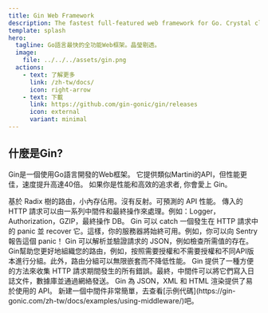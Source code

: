 ```yaml
---
title: Gin Web Framework
description: The fastest full-featured web framework for Go. Crystal clear.
template: splash
hero:
  tagline: Go語言最快的全功能Web框架。晶瑩剔透。
  image:
    file: ../../../assets/gin.png
  actions:
    - text: 了解更多
      link: /zh-tw/docs/
      icon: right-arrow
    - text: 下載
      link: https://github.com/gin-gonic/gin/releases
      icon: external
      variant: minimal
---
```



## 什麼是Gin?

Gin是一個使用Go語言開發的Web框架。 它提供類似Martini的API，但性能更佳，速度提升高達40倍。 如果你是性能和高效的追求者, 你會愛上 Gin。

<CardGrid>
	<Card title="快速" icon="rocket">
		基於 Radix 樹的路由，小內存佔用。沒有反射。可預測的 API 性能。
	</Card>
	<Card icon="seti:plan" title="支持中間件">
		傳入的 HTTP 請求可以由一系列中間件和最終操作來處理。例如：Logger，Authorization，GZIP，最終操作 DB。
	</Card>
	<Card icon="seti:lock" title="Crash 處理">
		Gin 可以 catch 一個發生在 HTTP 請求中的 panic 並 recover 它。這樣，你的服務器將始終可用。例如，你可以向 Sentry 報告這個 panic！
	</Card>
	<Card icon="approve-check-circle" title="JSON 驗證">
		Gin 可以解析並驗證請求的 JSON，例如檢查所需值的存在。
	</Card>
	<Card icon="puzzle" title="路由組">
		Gin幫助您更好地組織您的路由，例如，按照需要授權和不需要授權和不同API版本進行分組。此外，路由分組可以無限嵌套而不降低性能。
	</Card>
	<Card icon="open-book" title="錯誤管理">
		Gin 提供了一種方便的方法來收集 HTTP 請求期間發生的所有錯誤。最終，中間件可以將它們寫入日誌文件，數據庫並通過網絡發送。
	</Card>
	<Card icon="seti:json" title="內置渲染">
		Gin 為 JSON，XML 和 HTML 渲染提供了易於使用的 API。
	</Card>
	<Card icon="seti:html" title="可擴展性">
		新建一個中間件非常簡單，去查看[示例代碼](https://gin-gonic.com/zh-tw/docs/examples/using-middleware/)吧。
	</Card>
</CardGrid>
 